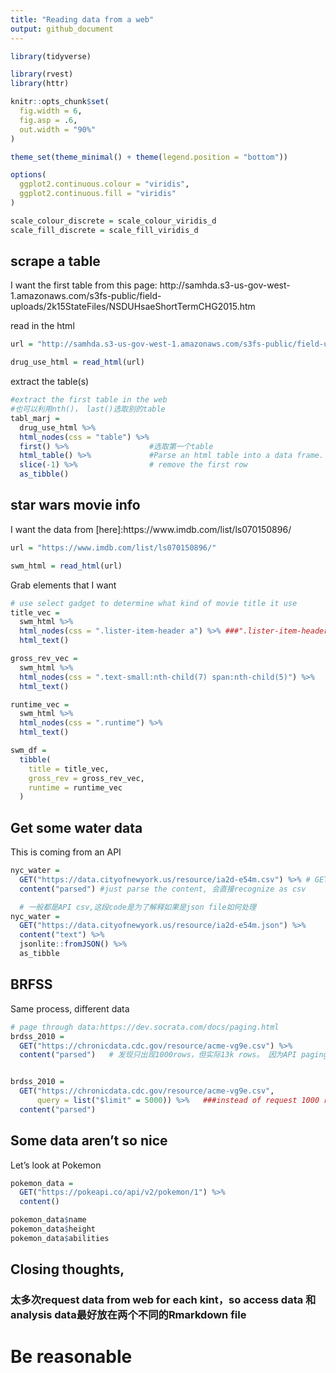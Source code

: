 ```yaml
---
title: "Reading data from a web"
output: github_document
---
```


```r
library(tidyverse)

library(rvest)
library(httr)

knitr::opts_chunk$set(
  fig.width = 6,
  fig.asp = .6,
  out.width = "90%"
)

theme_set(theme_minimal() + theme(legend.position = "bottom"))

options(
  ggplot2.continuous.colour = "viridis",
  ggplot2.continuous.fill = "viridis"
)

scale_colour_discrete = scale_colour_viridis_d
scale_fill_discrete = scale_fill_viridis_d
```

## scrape a table

I want the first table from this page:
http://samhda.s3-us-gov-west-1.amazonaws.com/s3fs-public/field-uploads/2k15StateFiles/NSDUHsaeShortTermCHG2015.htm

read in the html
```r
url = "http://samhda.s3-us-gov-west-1.amazonaws.com/s3fs-public/field-uploads/2k15StateFiles/NSDUHsaeShortTermCHG2015.htm"

drug_use_html = read_html(url)
```

extract the table(s)

```r
#extract the first table in the web
#也可以利用nth()， last()选取别的table
tabl_marj =
  drug_use_html %>% 
  html_nodes(css = "table") %>% 
  first() %>%                  #选取第一个table
  html_table() %>%             #Parse an html table into a data frame.
  slice(-1) %>%                # remove the first row
  as_tibble()
```


## star wars movie info
I want the data from [here]:https://www.imdb.com/list/ls070150896/

```r
url = "https://www.imdb.com/list/ls070150896/"

swm_html = read_html(url)
```

Grab elements that I want

```r
# use select gadget to determine what kind of movie title it use
title_vec = 
  swm_html %>% 
  html_nodes(css = ".lister-item-header a") %>% ###".lister-item-header a"这个东西是用gadget 查出来的，每次都不不同
  html_text()

gross_rev_vec = 
  swm_html %>% 
  html_nodes(css = ".text-small:nth-child(7) span:nth-child(5)") %>% 
  html_text()

runtime_vec = 
  swm_html %>% 
  html_nodes(css = ".runtime") %>% 
  html_text()

swm_df = 
  tibble(
    title = title_vec,
    gross_rev = gross_rev_vec,
    runtime = runtime_vec
  )
```

## Get some water data

This is coming from an API

```r
nyc_water = 
  GET("https://data.cityofnewyork.us/resource/ia2d-e54m.csv") %>% # GET(API)
  content("parsed") #just parse the content, 会直接recognize as csv

  # 一般都是API csv,这段code是为了解释如果是json file如何处理
nyc_water =
  GET("https://data.cityofnewyork.us/resource/ia2d-e54m.json") %>%  
  content("text") %>% 
  jsonlite::fromJSON() %>% 
  as_tibble
```


## BRFSS

Same process, different data
```r
# page through data:https://dev.socrata.com/docs/paging.html
brdss_2010 = 
  GET("https://chronicdata.cdc.gov/resource/acme-vg9e.csv") %>% 
  content("parsed")   # 发现只出现1000rows，但实际13k rows。 因为API paging through data


brdss_2010 = 
  GET("https://chronicdata.cdc.gov/resource/acme-vg9e.csv",
      query = list("$limit" = 5000)) %>%   ###instead of request 1000 rows, but request 5000 rows
  content("parsed") 

```

## Some data  aren't so nice

Let's look at Pokemon

```r
pokemon_data = 
  GET("https://pokeapi.co/api/v2/pokemon/1") %>% 
  content()

pokemon_data$name
pokemon_data$height
pokemon_data$abilities
```

## Closing thoughts,
### 太多次request data from web for each kint，so access data 和analysis data最好放在两个不同的Rmarkdown file
# Be reasonable